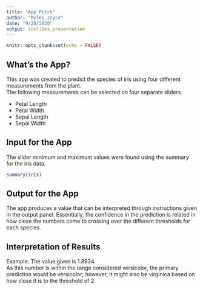 ```yaml
---
title: "App Pitch"
author: "Myles Joyce"
date: "9/28/2020"
output: ioslides_presentation
---
```


```r
knitr::opts_chunk$set(echo = FALSE)
```

## What's the App? 
This app was created to predict the species of iris using four different measurements from the plant.  
The following measurements can be selected on four separate sliders.  

- Petal Length  
- Petal Width  
- Sepal Length  
- Sepal Width  

## Input for the App  
The slider minimum and maximum values were found using the summary for the iris data.
```r
summary(iris)
```

## Output for the App

The app produces a value that can be interpreted through instructions given in the output panel. Essentially, the confidence in the prediction is related in how close the numbers come to crossing over the different thresholds for each species.

## Interpretation of Results

Example: The value given is 1.8934.  
As this number is within the range considered versicolor, the primary prediction would be versicolor; however, it might also be virginica based on how close it is to the threshold of 2.

